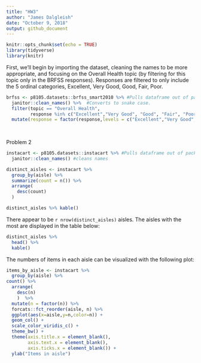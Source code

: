 ```yaml
---
title: "HW3"
author: "James Dalgleish"
date: "October 9, 2018"
output: github_document
---
```


```r
knitr::opts_chunk$set(echo = TRUE)
library(tidyverse)
library(knitr)
```
First, we'll begin by importing the dataset, cleaning the names to be more appropriate, and
focusing on the Overall Health topic (by filtering for this topic only in the BRFSS responses).
Responses are filtered to only include the 5 ordinal categories, Excellent, Very Good,
Good, Fair, Poor.
```r
brfss <- p8105.datasets::brfss_smart2010 %>% #Pulls dataframe out of package.
  janitor::clean_names() %>%  #Converts to snake case.
  filter(topic == "Overall Health",
         response %in% c("Excellent","Very Good", "Good", "Fair", "Poor")) %>%     #Filters by overall health topic.
  mutate(response = factor(response,levels = c("Excellent","Very Good", "Good", "Fair", "Poor")))
  
  
```
Problem 2
```r
instacart <- p8105.datasets::instacart %>% #Pulls dataframe out of package.
  janitor::clean_names() #cleans names
```
```r
distinct_aisles <- instacart %>%
  group_by(aisle) %>% 
  summarize(count = n()) %>% 
  arrange(
    desc(count)
  )

distinct_aisles %>% kable()
```
There appear to be `r nrow(distinct_aisles)` aisles. The aisles with the most are displayed in the
table below:
```r
distinct_aisles %>% 
  head() %>% 
  kable()
```

The numbers of items in each aisle can be visualized with the following plot:

```r
items_by_aisle <- instacart %>%
  group_by(aisle) %>% 
count() %>% 
  arrange(
    desc(n)
    )  %>% 
  mutate(n = factor(n)) %>% 
  forcats::fct_reorder(aisle, n) %>% 
  ggplot(aes(x=aisle,y=n,color=n)) +
  geom_col() +
  scale_color_viridis_c() +
  theme_bw() +
  theme(axis.title.x = element_blank(),
        axis.text.x = element_blank(),
        axis.ticks.x = element_blank()) + 
  ylab("Items in aisle")
```



